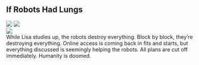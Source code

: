 <div className="m-5 p-5 bg-orange-800 rounded-md shadow-sm">

<h2 className="text-2xl font-bold mb-4 text-white">If Robots Had Lungs</h2>

<div class="grid grid-rows-1 grid-flow-col gap-4">
  <div class="row-span-3 gap-2">
    <img src="https://mj-gallery.com/7f12a8d1-3f18-4b94-8255-a46651c8d4fc/grid_0.png" />
    <img
      className="mt-4"
      src="https://mj-gallery.com/c197e1d7-96c4-4d39-9dd3-48091c376fd8/grid_0.png"
    />
  </div>
  <div class="col-span-2 ...">
    <img src="https://mj-gallery.com/597fb39b-36bf-4869-baa5-e74ef8c203ce/grid_0.png" />
  </div>
  <div className="text-white">While Lisa studies up, the robots destroy everything. Block by block, they’re destroying everything. Online access is coming back in fits and starts, but everything discussed is seemingly helping the robots. All plans are cut off immediately. Humanity is doomed.</div>
</div>

</div>
